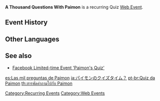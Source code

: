 '''A Thousand Questions With Paimon''' is a recurring Quiz [[Web Event]].

<!--{{Transclude|section=1|A Thousand Questions With Paimon/2021-04-06}}
-->
==Event History==
{{Event History Table}}

==Other Languages==
{{Other Languages|default_hidden = 1
|en      = A Thousand Questions With Paimon
|zhs     = 派蒙的十万个为什么？
|zhs_rm  = Pàiméng de Shíwàn Gè Wèishéme?
|zht     = 派蒙的十萬的為什麼？
|zht_rm  = Pàiméng de Shíwàn Gè Wèishéme?
|ja      = パイモンのクイズタイム？
|ja_rm   = Paimon no Kuizu Taimu?
|ko      = 페이몬의 {{tt|질문|質問}} {{tt|폭탄|爆彈}}?
|ko_rm   = Peimon-ui Jilmun Poktan?
|es      = Las mil preguntas de Paimon
|fr      = Les mille questions de Paimon
|ru      = Сто тысяч почему от Паймон
|th      = สารพัดคำถามไปกับ Paimon
|th_rm   = Sanphat Khamtham Pai Kap Paimon
|vi      = Mười vạn câu hỏi vì sao của Paimon
|de      = Paimons tausend Fragen
|id      = Ribuan Teka-Teki Paimon
|pt      = Quiz da Paimon
|tr      = 
|it      = 
}}

==See also==
* [[Facebook Limited-time Event 'Paimon's Quiz']]

[[Category:Recurring Events]]
[[Category:Web Events]]

[[es:Las mil preguntas de Paimon]]
[[ja:パイモンのクイズタイム？]]
[[pt-br:Quiz da Paimon]]
[[th:สารพัดคำถามไปกับ Paimon]]